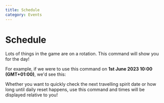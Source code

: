 ```yaml
---
title: Schedule
category: Events
---
```



# Schedule

Lots of things in the game are on a rotation. This command will show you for the day!

For example, if we were to use this command on **1st June 2023 10:00 (GMT+01:00)**, we'd see this:

<DiscordMessages rounded>
	<DiscordMessage
		author={{ avatar: caelus.avatarIcon, bot: true, username: caelus.name }}
		interaction={{
			author: { avatar: jiralite.avatarIcon, username: jiralite.name },
			command: "/schedule",
		}}
	>
		<DiscordMessageEmbed
			title="Schedule Today"
			fields={[
				{
					name: "Daily Reset",
					value: "08:00 (in a day)",
				},
				{
					name: "ISS",
					value: `06/06/2023 (in 5 days)\n13/06/2023 (in 12 days)\n20/06/2023 (in 19 days)\n27/06/2023 (in a month)`,
				},
				{
					name: "Eye of Eden",
					value: "08:00 (in 3 days)",
				},
				{
					name: "Travelling Spirit",
					value: "None\nNext visit at 08/06/2023 (in 7 days)",
				},
				{
					name: "Polluted Geyser",
					value: "08:05 10:05 12:05 14:05 16:05 18:05 20:05 22:05 00:05 02:05 04:05 06:05",
				},
				{
					name: "Grandma",
					value: "08:35 10:35 12:35 14:35 16:35 18:35 20:35 22:35 00:35 02:35 04:35 06:35",
				},
				{
					name: "Grandma",
					value: "08:50 10:50 12:50 14:50 16:50 18:50 20:50 22:50 00:50 02:50 04:50 06:50",
				},
				{
					name: "AURORA",
					value: "08:00 12:00 16:00 20:00 00:00 04:00",
				},
				{
					name: "Passage",
					value:
						"08:00 08:15 08:30 08:45 09:00 09:15 09:30 09:45 10:00... every 15 minutes... 05:45 06:00 06:15 06:30 06:45 07:00 07:15 07:30 07:45",
				},
				{
					name: "Event Currency",
					linkValue:
						"Rotation B https://cdn.discordapp.com/attachments/739444631963435008/1113810277016813588/Days-of-color-tickets-rotation.png",
				},
				{
					name: "Shard Eruption",
					value: "Dangerous: ✅\nReward: 2 ascended candles",
					inline: true,
				},
				{
					name: "Location",
					linkValue: `Daylight Prairie (Cave) ${new URL("shards/Cave.png", CDN_URL)}`,
					inline: true,
				},
				{
					name: "Timestamps",
					value: "15:48:40 - 19:40:00\n21:48:40 - 01:40:00\n03:48:40 - 07:40:00",
					inline: true,
				},
			]}
			footer={{ content: "Times are relative to your time zone." }}
		/>
	</DiscordMessage>
</DiscordMessages>

Whether you want to quickly check the next travelling spirit date or how long until daily reset happens, use this command and times will be displayed relative to you!
